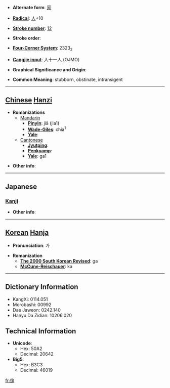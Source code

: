 * '''Alternate form''': [[家]]

* '''[[Wiktionary:Chinese radical index| Radical]]''': [[Wiktionary:Chinese radical index 人|人]]+10

* '''[[Wiktionary:Chinese total strokes index|Stroke number]]''': [[Wiktionary:Chinese total strokes index 12|12]]

* '''Stroke order''': 

* '''[[Wiktionary:Chinese four corner index|Four-Corner System]]''': 2323<sub>2</sub>

* '''[[Wiktionary:Chinese Cangjie index|Cangjie input]]''': 人十一人 (OJMO)

* '''Graphical Significance and Origin''': 

* '''Common Meaning''': stubborn, obstinate, intransigent

----

== [[Chinese]] [[Hanzi]] ==

* '''Romanizations'''
** [[Mandarin]]
*** '''[[Pinyin]]''': jiā (jia1)
*** '''[[Wade-Giles]]''': chia<sup>1</sup>
*** '''[[Yale]]''': 
**[[Cantonese]]
***'''[[Jyutping]]''':
***'''[[Penkyamp]]''': 
***'''[[Yale]]''': ga1

* '''Other info''': 

----

==Japanese==
===[[Kanji]]===
{{kanji|on readings=[[か]] (ka)|kun readings=[[かぐ]] (kagu)}}

* '''Other info''':  

----

== [[Korean]] [[Hanja]] ==

* '''Pronunciation''': 가

* '''Romanization'''
** '''[[The 2000 South Korean Revised Romanization|The 2000 South Korean Revised]]''': ga
** '''[[McCune-Reischauer]]''': ka

----

== Dictionary Information ==

* KangXi: 0114.051
* Morobashi: 00992
* Dae Jaweon: 0242.140
* Hanyu Da Zidian: 10206.020

== Technical Information ==

* '''Unicode''':
** Hex: 50A2
** Decimal: 20642
* '''Big5''':
** Hex: B3C3
** Decimal: 46019

[[fr:傢]]